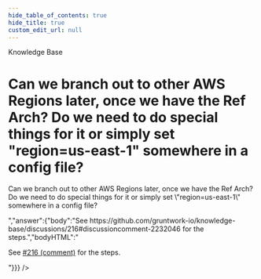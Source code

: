```yaml
---
hide_table_of_contents: true
hide_title: true
custom_edit_url: null
---
```



<head>
  <link rel="canonical" href="https://github.com/gruntwork-io/knowledge-base/discussions/315" />
</head>

<CenterLayout>
<span className="searchCategory">Knowledge Base</span>
<h1>Can we branch out to other AWS Regions later, once we have the Ref Arch? Do we need to do special things for it or simply set &quot;region=us-east-1&quot; somewhere in a config file?</h1>
<GitHub discussion={{"id":"D_kwDOF8slf84APGc7","number":315,"author":{"login":"marijakstrazdas"},"title":"Can we branch out to other AWS Regions later, once we have the Ref Arch? Do we need to do special things for it or simply set \"region=us-east-1\" somewhere in a config file?","body":" Can we branch out to other AWS Regions later, once we have the Ref Arch? Do we need to do special things for it or simply set \"region=us-east-1\" somewhere in a config file?","bodyHTML":"<p dir=\"auto\">Can we branch out to other AWS Regions later, once we have the Ref Arch? Do we need to do special things for it or simply set \"region=us-east-1\" somewhere in a config file?</p>","answer":{"body":"See https://github.com/gruntwork-io/knowledge-base/discussions/216#discussioncomment-2232046 for the steps.","bodyHTML":"<p dir=\"auto\">See <a class=\"issue-link js-issue-link\" data-error-text=\"Failed to load title\" data-id=\"3895283\" data-permission-text=\"Title is private\" data-url=\"https://github.com/gruntwork-io/knowledge-base/discussions/216\" data-hovercard-type=\"discussion\" data-hovercard-url=\"/gruntwork-io/knowledge-base/discussions/216/hovercard?comment_id=2232046\" href=\"https://github.com/gruntwork-io/knowledge-base/discussions/216#discussioncomment-2232046\">#216 (comment)</a> for the steps.</p>"}}} />

</CenterLayout>
  

<!-- ##DOCS-SOURCER-START
{
  "sourcePlugin": "github-discussions",
  "hash": "b87bc218976bfc985d3c6ad07ce5516d"
}
##DOCS-SOURCER-END -->
